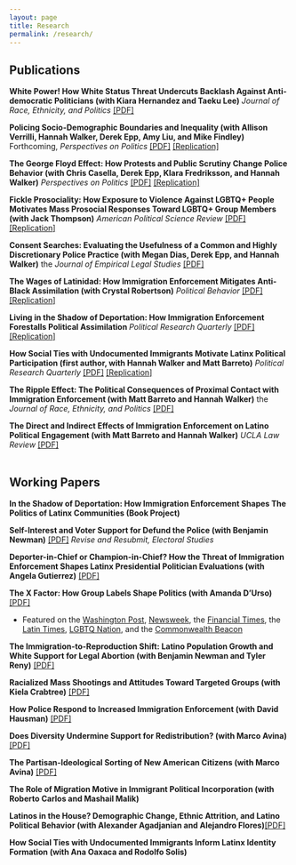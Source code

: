 ```yaml
---
layout: page
title: Research
permalink: /research/
---
```


## Publications

**White Power! How White Status Threat Undercuts Backlash Against Anti-democratic Politicians (with Kiara Hernandez and Taeku Lee)** *Journal of Race, Ethnicity, and Politics* [[PDF]](pdfs/pubs/j6_fin.pdf)

**Policing Socio-Demographic Boundaries and Inequality (with Allison Verrilli, Hannah Walker, Derek Epp, Amy Liu, and Mike Findley)** Forthcoming, *Perspectives on Politics* [[PDF]](pdfs/pubs/boundaries_fc.pdf) [[Replication]](https://doi.org/10.7910/DVN/LLRHWU)

**The George Floyd Effect: How Protests and Public Scrutiny Change Police Behavior (with Chris Casella, Derek Epp, Klara Fredriksson, and Hannah Walker)** *Perspectives on Politics* [[PDF]](pdfs/pubs/gf_fin.pdf) [[Replication]](https://doi.org/10.7910/DVN/KKFQAH)

**Fickle Prosociality: How Exposure to Violence Against LGBTQ+ People Motivates Mass Prosocial Responses Toward LGBTQ+ Group Members (with Jack Thompson)** *American Political Science Review* [[PDF]](pdfs/pubs/pulseapsr.pdf) [[Replication]](https://doi.org/10.7910/DVN/PA2XXO)

**Consent Searches: Evaluating the Usefulness of a Common and Highly Discretionary Police Practice (with Megan Dias, Derek Epp, and Hannah Walker)** the *Journal of Empirical Legal Studies* [[PDF]](pdfs/pubs/consentfinal.pdf)

**The Wages of Latinidad: How Immigration Enforcement Mitigates Anti-Black Assimilation (with Crystal Robertson)** *Political Behavior* [[PDF]](pdfs/pubs/wages.pdf) [[Replication]](https://doi.org/10.7910/DVN/WG1QRH)

**Living in the Shadow of Deportation: How Immigration Enforcement Forestalls Political Assimilation ** *Political Research Quarterly* [[PDF]](pdfs/pubs/depthreat1.pdf) [[Replication]](https://www.dropbox.com/s/j362qehlr3p2an6/replication_prq.zip?dl=0)

**How Social Ties with Undocumented Immigrants Motivate Latinx Political Participation (first author, with Hannah Walker and Matt Barreto)** *Political Research Quarterly* [[PDF]](pdfs/pubs/prq_cacc.pdf) [[Replication]](https://www.dropbox.com/s/ywh8fwa9ms02nnc/replication_folder.zip?dl=0)

**The Ripple Effect: The Political Consequences of Proximal Contact with Immigration Enforcement (with Matt Barreto and Hannah Walker)** the *Journal of Race, Ethnicity, and Politics* [[PDF]](pdfs/pubs/ripple_effect.pdf)

**The Direct and Indirect Effects of Immigration Enforcement on Latino Political Engagement (with Matt Barreto and Hannah Walker)** *UCLA Law Review* [[PDF]](pdfs/pubs/enforcement_engagement.pdf)
<br> <br> 

## Working Papers

**In the Shadow of Deportation: How Immigration Enforcement Shapes The Politics of Latinx Communities (Book Project)**

**Self-Interest and Voter Support for Defund the Police (with Benjamin Newman)** [[PDF]](pdfs/wps/dtp4.pdf) *Revise and Resubmit, Electoral Studies*

**Deporter-in-Chief or Champion-in-Chief? How the Threat of Immigration Enforcement Shapes Latinx Presidential Politician Evaluations (with Angela Gutierrez)**  [[PDF]](pdfs/wps/threatprefs3.pdf)

**The X Factor: How Group Labels Shape Politics (with Amanda D'Urso)**  [[PDF]](pdfs/wps/latinx_project.pdf)

<ul>
  <li>Featured on the [Washington Post](https://www.washingtonpost.com/opinions/2024/11/01/latinx-latinos-trump-democrats/), [Newsweek](https://www.newsweek.com/latinx-latino-voters-donald-trump-1977268), the [Financial Times](https://www.ft.com/content/73a1836d-0faa-4c84-b973-554e2ca3a227), the [Latin Times](https://www.latintimes.com/use-term-latinx-democratic-politicians-costing-them-votes-new-study-claims-564359), [LGBTQ Nation](https://www.lgbtqnation.com/2024/10/latino-voters-are-more-likely-to-oppose-politicians-who-use-the-term-latinx/), and the [Commonwealth Beacon](https://commonwealthbeacon.org/politics/study-finds-use-of-gender-neutral-latinx-by-democratic-pols-is-costing-them-votes/) </li>
</ul>


**The Immigration-to-Reproduction Shift: Latino Population Growth and White Support for Legal Abortion (with Benjamin Newman and Tyler Reny)** [[PDF]](pdfs/wps/abortion.pdf)

**Racialized Mass Shootings and Attitudes Toward Targeted Groups (with Kiela Crabtree)** [[PDF]](pdfs/wps/rviolence.pdf)

**How Police Respond to Increased Immigration Enforcement (with David Hausman)** [[PDF]](pdfs/wps/immigration_policing.pdf)

**Does Diversity Undermine Support for Redistribution? (with Marco Avina)** [[PDF]](pdfs/wps/redistribution.pdf)

**The Partisan-Ideological Sorting of New American Citizens (with Marco Avina)** [[PDF]](pdfs/wps/citsorting.pdf)

**The Role of Migration Motive in Immigrant Political Incorporation (with Roberto Carlos and Mashail Malik)** 

**Latinos in the House? Demographic Change, Ethnic Attrition, and Latino Political Behavior (with Alexander Agadjanian and Alejandro Flores)**[[PDF]](pdfs/wps/ethnic_attrition.pdf) 

**How Social Ties with Undocumented Immigrants Inform Latinx Identity Formation (with Ana Oaxaca and Rodolfo Solis)**
